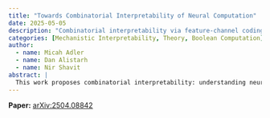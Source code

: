 ```yaml
---
title: "Towards Combinatorial Interpretability of Neural Computation"
date: 2025-05-05
description: "Combinatorial interpretability via feature-channel coding: static weight analysis explains Boolean computations and links parameters to capacity."
categories: [Mechanistic Interpretability, Theory, Boolean Computation]
author:
  - name: Micah Adler
  - name: Dan Alistarh
  - name: Nir Shavit
abstract: |
  This work proposes combinatorial interpretability: understanding neural computation by analyzing combinatorial structure in the sign patterns of weights and biases. The authors introduce feature-channel coding, where features are encoded across groups of neurons; overlapping channels naturally yield polysemanticity and interference. Using only static analysis of weight matrices—no activation tracing or auxiliary autoencoders—they provide complete mechanistic interpretations of several small, gradient-trained networks. The framework reframes the superposition hypothesis in a way that proposes a mechanism for computation, beyond the usual representation aspect of the hypothesis.  It also gives an exact link between parameter count and the class of Boolean features that can be computed with low error. While demonstrated on Boolean functions, the approach may extend to broader neural networks.
---
```


**Paper:** [arXiv:2504.08842](https://arxiv.org/abs/2504.08842)

